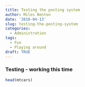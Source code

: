 ```yaml
---
title: Testing the posting system
author: Miles Benton
date: '2018-04-13'
slug: testing-the-posting-system
categories:
  - Administration
tags:
  - Fun
  - Playing around
draft: TRUE
---
```


### Testing - working this time

```r
head(mtcars)
```

